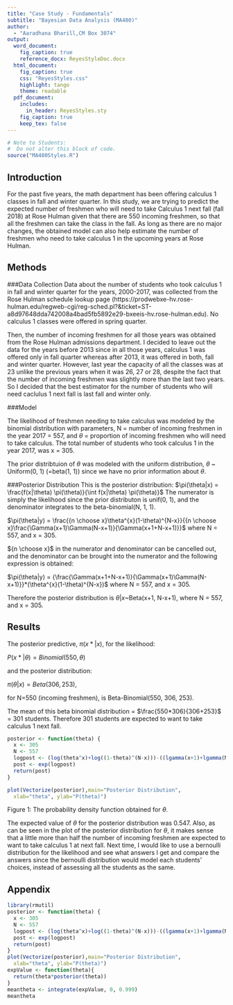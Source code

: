 ---
title: "Case Study - Fundamentals"
subtitle: "Bayesian Data Analysis (MA480)"
author: 
  - "Aaradhana Bharill,CM Box 3074"
output:
  word_document: 
    fig_caption: true
    reference_docx: ReyesStyleDoc.docx
  html_document:
    fig_caption: true 
    css: "ReyesStyles.css"
    highlight: tango
    theme: readable
  pdf_document:
    includes:
      in_header: ReyesStyles.sty
    fig_caption: true
    keep_tex: false
---

```{r setup, include=FALSE}
# Note to Students:
#  Do not alter this block of code.
source("MA480Styles.R")
```

## Introduction
For the past five years, the math department has been offering calculus 1 classes in fall and winter quarter. In this study, we are trying to predict the expected number of freshmen who will need to take Calculus 1 next fall (fall 2018) at Rose Hulman given that there are 550 incoming freshmen, so that all the freshmen can take the class in the fall.  As long as there are no major changes, the obtained model can also help estimate the number of freshmen who need to take calculus 1 in the upcoming years at Rose Hulman. 

## Methods

###Data Collection
Data about the number of students who took calculus 1 in fall and winter quarter for the years, 2000-2017, was collected from the Rose Hulman schedule lookup page (https://prodwebxe-hv.rose-hulman.edu/regweb-cgi/reg-sched.pl?&ticket=ST-a8d97648dda742008a4bad5fb5892e29-bxeeis-hv.rose-hulman.edu). No calculus 1 classes were offered in spring quarter. 

Then, the number of incoming freshmen for all those years was obtained from the Rose Hulman admissions department. I decided to leave out the data for the years before 2013 since in all those years, calculus 1 was offered only in fall quarter whereas after 2013, it was offered in both, fall and winter quarter. However, last year the capacity of all the classes was at 23 unlike the previous years when it was 26, 27 or 28, despite the fact that the number of incoming freshmen was slightly more than the last two years. So I decided that the best estimator for the number of students who will need caclulus 1 next fall is last fall and winter only. 

###Model

The likelihood of freshmen needing to take calculus was modeled by the binomial distribution with parameters, N = number of incoming freshmen in the year 2017 = 557, and $\theta$ = proportion of incoming freshmen who will need to take calculus. The total number of students who took calculus 1 in the year 2017, was x = 305.

The prior distribtuion of $\theta$ was modeled with the uniform distribution, $\theta$ ~ Uniform(0, 1) (=beta(1, 1)) since we have no prior information about $\theta$. 

###Posterior Distribution
This is the posterior distribution:
$\pi(\theta|x) = \frac{f(x|\theta) \pi(\theta)}{\int f(x|\theta) \pi(\theta)}$ 
The numerator is simply the likelihood since the prior distributon is unif(0, 1), and the denominator integrates to the beta-binomial(N, 1, 1).

$\pi(\theta|y) = \frac{{n \choose x}\theta^{x}(1-\theta)^{N-x}}{{n \choose x}\frac{\Gamma(x+1)\Gamma(N-x+1)}{\Gamma(x+1+N-x+1)}}$ where N = 557, and x = 305.

${n \choose x}$ in the numerator and denominator can be cancelled out, and the denominator can be brought into the numerator and the following expression is obtained:

$\pi(\theta|y) = {\frac{\Gamma(x+1+N-x+1)}{\Gamma(x+1)\Gamma(N-x+1)}}*(\theta^{x}(1-\theta)^{N-x})$ where N = 557, and x = 305.

Therefore the posterior distribution is $\theta|x$~Beta(x+1, N-x+1), where N = 557, and x = 305.

## Results
The posterior predictive, $\pi(x*|x)$, for the likelihood: 

$P(x*|\theta) = Binomial(550, \theta)$ 

and the posterior distribution: 

$\pi(\theta|x) = Beta(306, 253)$,

for N=550 (incoming freshmen), is Beta-Binomial(550, 306, 253). 

The mean of this beta binomial distribution = $\frac{550*306}{306+253}$ = 301 students. Therefore 301 students are expected to want to take calculus 1 next fall.

```{r, echo=FALSE, fig.cap="Figure 1: Insert Caption Here."}

posterior <- function(theta) {
  x <- 305
  N <- 557
  logpost <- (log(theta^x)+log((1-theta)^(N-x)))-((lgamma(x+1)+lgamma(N-x+1))-(lgamma(N+2)))
  post <- exp(logpost)
  return(post)
}

plot(Vectorize(posterior),main="Posterior Distribution",
  xlab="theta", ylab="P(theta)")
```

Figure 1: The probability density function obtained for $\theta$.

The expected value of $\theta$ for the posterior distribution was 0.547. Also, as can be seen in the plot of the posterior distribution for $\theta$, it makes sense that a little more than half the number of incoming freshmen are expected to want to take calculus 1 at next fall. Next time, I would like to use a bernoulli distribution for the likelihood and see what answers I get and compare the answers since the bernoulli distribution would model each students' choices, instead of assessing all the students as the same.

## Appendix
```{r}
library(rmutil)
posterior <- function(theta) {
  x <- 305
  N <- 557
  logpost <- (log(theta^x)+log((1-theta)^(N-x)))-((lgamma(x+1)+lgamma(N-x+1))-(lgamma(N+2)))
  post <- exp(logpost)
  return(post)
}
plot(Vectorize(posterior),main="Posterior Distribution",
  xlab="theta", ylab="P(theta)")
expValue <- function(theta){
  return(theta*posterior(theta))
}
meantheta <- integrate(expValue, 0, 0.999)
meantheta
```
